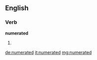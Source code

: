 ==English==

===Verb===
'''numerated'''

# {{past of|[[numerate]]}}

[[de:numerated]]
[[it:numerated]]
[[mg:numerated]]